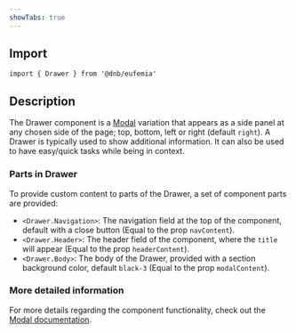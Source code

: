 ```yaml
---
showTabs: true
---
```


## Import

```tsx
import { Drawer } from '@dnb/eufemia'
```

## Description

The Drawer component is a [Modal](/uilib/components/modal) variation that appears as a side panel at any chosen side of the page; top, bottom, left or right (default `right`). A Drawer is typically used to show additional information. It can also be used to have easy/quick tasks while being in context.

### Parts in Drawer

To provide custom content to parts of the Drawer, a set of component parts are provided:

- `<Drawer.Navigation>`: The navigation field at the top of the component, default with a close button (Equal to the prop `navContent`).
- `<Drawer.Header>`: The header field of the component, where the `title` will appear (Equal to the prop `headerContent`).
- `<Drawer.Body>`: The body of the Drawer, provided with a section background color, default `black-3` (Equal to the prop `modalContent`).

### More detailed information

For more details regarding the component functionality, check out the [Modal documentation](/uilib/components/modal).
